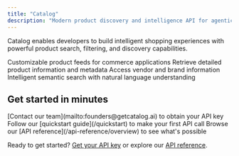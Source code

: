 ```yaml
---
title: "Catalog"
description: "Modern product discovery and intelligence API for agentic commerce"
---
```


Catalog enables developers to build intelligent shopping experiences with powerful product search, filtering, and discovery capabilities.

<CardGroup cols={2}>
  <Card
    title="Product Feeds"
    icon="rss"
    href="/api-reference/endpoints/feed/get-feed"
  >
    Customizable product feeds for commerce applications
  </Card>
  <Card
    title="Get Product Details"
    icon="box"
    href="/api-reference/endpoints/products/get-product"
  >
    Retrieve detailed product information and metadata
  </Card>
  <Card
    title="List Vendors"
    icon="store"
    href="/api-reference/endpoints/vendors/list-vendors"
  >
    Access vendor and brand information
  </Card>
  <Card
    title="Search Products"
    icon="magnifying-glass"
    href="/api-reference/endpoints/search/agentic-search"
  >
    Intelligent semantic search with natural language understanding
  </Card>
</CardGroup>

## Get started in minutes

<Steps>
  <Step title="Get your API key">
    [Contact our team](mailto:founders@getcatalog.ai) to obtain your API key
  </Step>
  <Step title="Make your first request">
    Follow our [quickstart guide](/quickstart) to make your first API call
  </Step>
  <Step title="Explore the API">
    Browse our [API reference](/api-reference/overview) to see what's possible
  </Step>
</Steps>


Ready to get started? [Get your API key](mailto:founders@getcatalog.ai) or explore our [API reference](/api-reference/overview).
